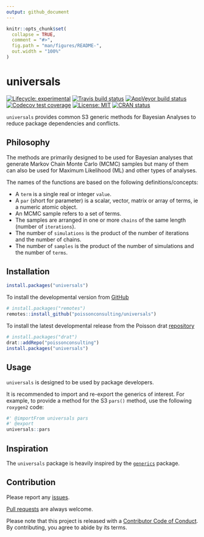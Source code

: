```yaml
---
output: github_document
---
```


<!-- README.md is generated from README.Rmd. Please edit that file -->

```r
knitr::opts_chunk$set(
  collapse = TRUE,
  comment = "#>",
  fig.path = "man/figures/README-",
  out.width = "100%"
)
```

# universals

<!-- badges: start -->
[![Lifecycle: experimental](https://img.shields.io/badge/lifecycle-experimental-orange.svg)](https://www.tidyverse.org/lifecycle/#experimental)
[![Travis build status](https://travis-ci.com/poissonconsulting/universals.svg?branch=master)](https://travis-ci.com/poissonconsulting/universals)
[![AppVeyor build status](https://ci.appveyor.com/api/projects/status/github/poissonconsulting/universals?branch=master&svg=true)](https://ci.appveyor.com/project/poissonconsulting/universals)
[![Codecov test coverage](https://codecov.io/gh/poissonconsulting/universals/branch/master/graph/badge.svg)](https://codecov.io/gh/poissonconsulting/universals?branch=master)
[![License: MIT](https://img.shields.io/badge/License-MIT-green.svg)](https://opensource.org/licenses/MIT)
[![CRAN status](https://www.r-pkg.org/badges/version/universals)](https://cran.r-project.org/package=universals)
<!-- ![CRAN downloads](https://cranlogs.r-pkg.org/badges/universals) -->
<!-- badges: end -->

`universals` provides common S3 generic methods 
for Bayesian Analyses to reduce package dependencies and conflicts.

## Philosophy

The methods are primarily designed to be used for Bayesian analyses that generate Markov Chain Monte Carlo (MCMC) samples but many of them can also be used for Maximum Likelihood (ML) and other types of analyses.

The names of the functions are based on the following definitions/concepts:

- A `term` is a single real or integer `value`.
- A `par` (short for parameter) is a scalar, vector, matrix or array of terms, ie a numeric atomic object.
- An MCMC sample refers to a set of terms.
- The samples are arranged in one or more `chains` of the same length (number of `iterations`).
- The number of `simulations` is the product of the number of iterations and the number of chains.
- The number of `samples` is the product of the number of simulations and the number of `terms`.

## Installation

<!-- To install the latest release from [CRAN](https://cran.r-project.org) -->
```r
install.packages("universals")
```

To install the developmental version from [GitHub](https://github.com/poissonconsulting/universals)
```r
# install.packages("remotes")
remotes::install_github("poissonconsulting/universals")
```

To install the latest developmental release from the Poisson drat [repository](https://github.com/poissonconsulting/drat)
```r
# install.packages("drat")
drat::addRepo("poissonconsulting")
install.packages("universals")
```

## Usage

`universals` is designed to be used by package developers.

It is recommended to import and re-export the generics of interest. For example, to provide a method for the  S3 `pars()` method, use the following `roxygen2` code:

``` r
#' @importFrom universals pars
#' @export
universals::pars
```

## Inspiration

The `universals` package is heavily inspired by the [`generics`](https://github.com/r-lib/generics) package.

## Contribution

Please report any [issues](https://github.com/poissonconsulting/universals/issues).

[Pull requests](https://github.com/poissonconsulting/universals/pulls) are always welcome.

Please note that this project is released with a [Contributor Code of Conduct](https://github.com/poissonconsulting/universals/blob/master/CODE_OF_CONDUCT.md).
By contributing, you agree to abide by its terms.
